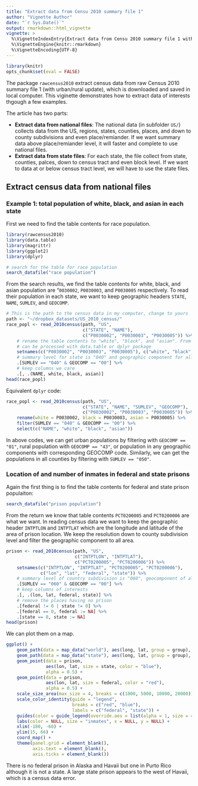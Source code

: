 ```yaml
---
title: "Extract data from Censu 2010 summary file 1"
author: "Vignette Author"
date: "`r Sys.Date()`"
output: rmarkdown::html_vignette
vignette: >
  %\VignetteIndexEntry{Extract data from Censu 2010 summary file 1 with urban/rural update}
  %\VignetteEngine{knitr::rmarkdown}
  %\VignetteEncoding{UTF-8}
---
```

```r
library(knitr)
opts_chunk$set(eval = FALSE)
```



The package `rawcensus2010` extract census data from raw Census 2010 summary file 1 (with urban/rural update), which is downloaded and saved in local computer. This viginette demonstrates how to extract data of interests thgough a few examples.

The article has two parts: 

- **Extract data from national files**: The national data (in subfolder `US/`) collects data from the US, regions, states, counties, places, and down to county subdivisions and even place/remiander. If we want summary data above place/remiander level, it will faster and complete to use national files.
- **Extract data from state files**: For each state, the file collect from state, counties, palces, down to census tract and even block level. If we want to data at or below census tract level, we will have to use the state files.


## Extract census data from national files
### Example 1: total population of white, black, and asian in each state
First we need to find the table contents for race population. 

```r
library(rawcensus2010)
library(data.table)
library(magrittr)
library(ggplot2)
library(dplyr)

# search for the table for race population
search_datafile("race population")
```

From the search results, we find the table contents for white, black, and asian population are "`0030002`, `P0030003`, and `P0030005` respectively. To read their population in each state, we want to keep geographic headers `STATE`, `NAME`, `SUMLEV`, and `GEOCOMP`.

```r
# This is the path to the census data in my computer, change to yours 
path <- "~/dropbox_datasets/US_2010_census/"  
race_popl <- read_2010census(path, "US", 
                             c("STATE", "NAME"),
                             c("P0030002", "P0030003", "P0030005")) %>%
    # rename the table contents to "white", "black", and "asian". From here the data
    # can be processed with data.table or dplyr package
    setnames(c("P0030002", "P0030003", "P0030005"), c("white", "black", "asian")) %>%
    # summary level for state is "040" and geographic component for all area is "00"
    .[SUMLEV == "040" & GEOCOMP == "00"] %>%
    # keep columns we care
    .[, .(NAME, white, black, asian)]
head(race_popl)
```

Equivalent `dplyr` code:
```r
race_popl <- read_2010census(path, "US", 
                             c("STATE", "NAME", "SUMLEV", "GEOCOMP"),
                             c("P0030002", "P0030003", "P0030005")) %>%
    rename(white = P0030002, black = P0030003, asian = P0030005) %>%
    filter(SUMLEV == "040" & GEOCOMP == "00") %>%
    select(c("NAME", "white", "black", "asian"))

```


In above codes, we can get urban populations by filtering with `GEOCOMP == "01"`, rural population with `GEOCOMP == "43"`, or population in any geographic components with corresponding GEOCOMP code. Similarly, we can get the populations in all counties by filtering with `SUMLEV == "050"`.

### Location of and number of inmates in federal and state prisons
Again the first thing is to find the table contents for federal and state prison populaiton:
```r
search_datafile("prison population")
```

From the return we know that table contents `PCT0200005` and `PCT0200006` are what we want. In reading census data we want to keep the geographic header `INTPTLON` and `INTPTLAT` which are the longitude and latitude of the area of prison location. We keep the resolution down to county subdivision level and filter the geographic component to all area.

```r
prison <- read_2010census(path, "US",
                          c("INTPTLON", "INTPTLAT"),
                          c("PCT0200005", "PCT0200006")) %>%
    setnames(c("INTPTLON", "INTPTLAT", "PCT0200005", "PCT0200006"), 
             c("lon", "lat", "federal", "state")) %>%
    # summary level of country subdivision is "060", geocomponent of all is "00"
    .[SUMLEV == "060" & GEOCOMP == "00"] %>%
    # keep columns of interests
    .[, .(lon, lat, federal, state)] %>%
    # remove the places having no prison
    .[federal != 0 | state != 0] %>%
    .[federal == 0, federal := NA] %>%
    .[state == 0, state := NA]
head(prison)
```

We can plot them on a map.
```r
ggplot() +
    geom_path(data = map_data("world"), aes(long, lat, group = group), color = "grey", size=0.5) +
    geom_path(data = map_data("state"), aes(long, lat, group = group), color = "grey", size=0.3) +
    geom_point(data = prison,
               aes(lon, lat, size = state, color = "blue"),
               alpha = 0.5) +
    geom_point(data = prison,
               aes(lon, lat, size = federal, color = "red"),
               alpha = 0.5) +
    scale_size_area(max_size = 4, breaks = c(1000, 5000, 10000, 20000)) +
    scale_color_identity(guide = "legend",
                         breaks = c("red", "blue"),
                         labels = c("federal", "state")) +
    guides(color = guide_legend(override.aes = list(alpha = 1, size = 4))) +
    labs(color = NULL, size = "inmates", x = NULL, y = NULL) +
    xlim(-180, -60) +
    ylim(15, 66) +
    coord_map() +
    theme(panel.grid = element_blank(),
          axis.text = element_blank(),
          axis.ticks = element_blank())
```

There is no federal prison in Alaska and Havaii but one in Purto Rico although it is not a state. A large state prison appears to the west of Havaii, which is a census data error.
